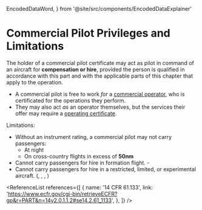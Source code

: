   EncodedDataWord,
} from '@site/src/components/EncodedDataExplainer'

# Commercial Pilot Privileges and Limitations

The holder of a commercial pilot certificate may act as pilot in command of an
aircraft for **compensation or hire**, provided the person is qualified in
accordance with this part and with the applicable parts of this chapter that
apply to the operation.

- A commercial pilot is free to work _for_ a
  [commercial operator](/docs/topics/regulations/commercial/operators), who is certificated for
  the operations they perform.
- They may also act _as_ an operator themselves, but the services their offer
  may require a [operating certificate](/docs/topics/regulations/commercial/operators).

Limitations:

- Without an instrument rating, a commercial pilot may not carry passengers:
  - At night
  - On cross-country flights in excess of **50nm**
- Cannot carry passengers for hire in formation flight. -
  <Reg part="91.111" />
- Cannot carry passengers for hire in a restricted, limited, or experimental
  aircraft. (<Reg part="91.313" />, <Reg part="91.315" />,
  <Reg part="91.317" />, <Reg part="91.319" />)

<Reg part="61.133" />

<ReferenceList
  references={[
    {
      name: '14 CFR 61.133',
      link: 'https://www.ecfr.gov/cgi-bin/retrieveECFR?gp&r=PART&n=14y2.0.1.1.2#se14.2.61_1133',
    },
  ]}
/>
